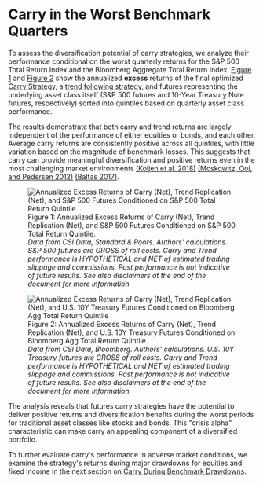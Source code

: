 
# Carry in the Worst Benchmark Quarters

To assess the diversification potential of carry strategies, we analyze their performance conditional on the worst quarterly returns for the S&P 500 Total Return Index and the Bloomberg Aggregate Total Return Index. <a href="#fig:es_quintiles">Figure 1</a> and <a href="#fig:ty_quintiles">Figure 2</a> show the annualized **excess** returns of the final optimized [Carry Strategy](/performance-analysis/carry-on-the-full-liquid-futures-universe/gross-versus-net-returns), a [trend following strategy](/performance-analysis/stacking-case-studies), and futures representing the underlying asset class itself (S&P 500 futures and 10-Year Treasury Note futures, respectively) sorted into quintiles based on quarterly asset class performance.

The results demonstrate that both carry and trend returns are largely independent of the performance of either equities or bonds, and each other. Average carry returns are consistently positive across all quintiles, with little variation based on the magnitude of benchmark losses. This suggests that carry can provide meaningful diversification and positive returns even in the most challenging market environments <a href="#ref-koijen2018carry">(Koijen et al. 2018)</a> <a href="#ref-moskowitz2012time">(Moskowitz, Ooi, and Pedersen 2012)</a> <a href="#ref-baltas2017optimising">(Baltas 2017)</a>.

<figure id="fig:es_quintiles">
<img src="https://investresolve.com/wp-content/uploads/carry/images/es_quintiles.png" alt="Annualized Excess Returns of Carry (Net), Trend Replication (Net), and S&P 500 Futures Conditioned on S&P 500 Total Return Quintile" />
<figcaption>Figure 1: Annualized Excess Returns of Carry (Net), Trend Replication (Net), and S&P 500 Futures Conditioned on S&P 500 Total Return Quintile.<br />
<em>Data from CSI Data, Standard & Poors. Authors' calculations. S&P 500 futures are GROSS of roll costs. Carry and Trend performance is HYPOTHETICAL and NET of estimated trading slippage and commissions. Past performance is not indicative of future results. See also disclaimers at the end of the document for more information.</em></figcaption>
</figure>

<figure id="fig:ty_quintiles">
<img src="https://investresolve.com/wp-content/uploads/carry/images/ty_quintiles.png" alt="Annualized Excess Returns of Carry (Net), Trend Replication (Net), and U.S. 10Y Treasury Futures Conditioned on Bloomberg Agg Total Return Quintile" />
<figcaption>Figure 2: Annualized Excess Returns of Carry (Net), Trend Replication (Net), and U.S. 10Y Treasury Futures Conditioned on Bloomberg Agg Total Return Quintile.<br />
<em>Data from CSI Data, Bloomberg. Authors' calculations. U.S. 10Y Treasury futures are GROSS of roll costs. Carry and Trend performance is HYPOTHETICAL and NET of estimated trading slippage and commissions. Past performance is not indicative of future results. See also disclaimers at the end of the document for more information.</em></figcaption>
</figure>

<Callout type="success">
The analysis reveals that futures carry strategies have the potential to deliver positive returns and diversification benefits during the worst periods for traditional asset classes like stocks and bonds. This "crisis alpha" characteristic can make carry an appealing component of a diversified portfolio.
</Callout>

To further evaluate carry's performance in adverse market conditions, we examine the strategy's returns during major drawdowns for equities and fixed income in the next section on [Carry During Benchmark Drawdowns](/performance-analysis/scenario-analysis/carry-during-benchmark-drawdowns).